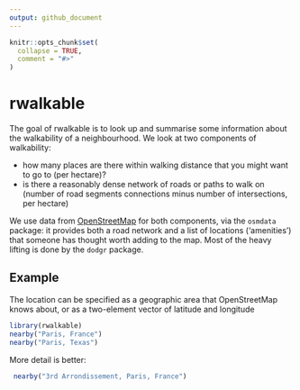 ```yaml
---
output: github_document
---
```


<!-- README.md is generated from README.Rmd. Please edit that file -->

```r
knitr::opts_chunk$set(
  collapse = TRUE,
  comment = "#>"
)
```
# rwalkable

The goal of rwalkable is to look up and summarise some information about the 
walkability of a neighbourhood.  We look at two components of walkability: 

- how many places are there within walking distance that you might want to go 
to (per hectare)?
- is there a reasonably dense network of roads or paths to walk on (number of 
road segments connections minus number of intersections, per hectare)

We use data from [OpenStreetMap](https://www.openstreetmap.org/copyright) for 
both components, via the `osmdata` package: it provides both a road network and
a list of locations ('amenities') that someone has thought worth adding to the 
map.  Most of the heavy lifting is done by the `dodgr` package. 

## Example

The location can be specified as a geographic area that OpenStreetMap knows 
about, or as a two-element vector of latitude and longitude

```r
library(rwalkable)
nearby("Paris, France")
nearby("Paris, Texas")
```

More detail is better:
```r
 nearby("3rd Arrondissement, Paris, France")
```